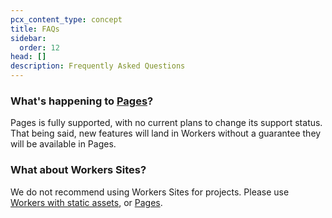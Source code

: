 ```yaml
---
pcx_content_type: concept
title: FAQs
sidebar:
  order: 12
head: []
description: Frequently Asked Questions
---
```


### What's happening to [Pages](/pages/)?

Pages is fully supported, with no current plans to change its support status. That being said, new features will land in Workers without a guarantee they will be available in Pages.

### What about Workers Sites?

We do not recommend using Workers Sites for projects. Please use [Workers with static assets](/workers/static-assets/), or [Pages](/pages/).
